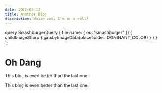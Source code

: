 ```yaml
---
date: 2021-08-12
title: Another Blog
description: Watch out, I'm on a roll!
---
```



   query SmashburgerQuery {
     file(name: { eq: "smashburger" }) {
       childImageSharp {
         gatsbyImageData(placeholder: DOMINANT_COLOR)
       }
     }
   }
 `;

# Oh Dang

This blog is even better than the last one

 <GatsbyImage
   image={getImage(props.data.file)}
   alt="a smashburger on a plate with french fries in the foreground"
 />

This blog is even better than the last one.
